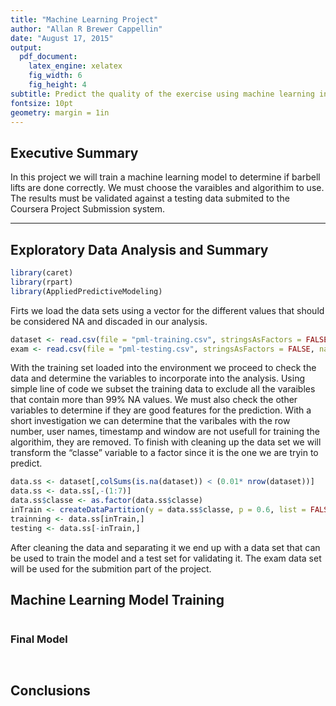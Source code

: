 ```yaml
---
title: "Machine Learning Project"
author: "Allan R Brewer Cappellin"
date: "August 17, 2015"
output:
  pdf_document:
    latex_engine: xelatex
    fig_width: 6
    fig_height: 4
subtitle: Predict the quality of the exercise using machine learning in R.
fontsize: 10pt
geometry: margin = 1in
---
```


## Executive Summary

In this project we will train a machine learning model to determine if barbell lifts are done correctly. We must choose the varaibles and algorithim to use. The results must be validated against a testing data submited to the Coursera Project Submission system.

---

## Exploratory Data Analysis and Summary

```r
library(caret)
library(rpart)
library(AppliedPredictiveModeling)
```

Firts we load the data sets using a vector for the different values that should be considered NA and discaded in our analysis.

```r
dataset <- read.csv(file = "pml-training.csv", stringsAsFactors = FALSE, na.strings = c("NA", "NaN", "", " ", "#DIV/0!"))
exam <- read.csv(file = "pml-testing.csv", stringsAsFactors = FALSE, na.strings = c("NA", "NaN", "", " ", "#DIV/0!"))
```

With the training set loaded into the environment we proceed to check the data and determine the variables to incorporate into the analysis. Using simple line of code we subset the training data to exclude all the varaibles that contain more than 99% NA values. We must also check the other variables to determine if they are good features for the prediction. With a short investigation we can determine that the varibales with the row number, user names, timestamp and window are not usefull for training the algorithim, they are removed. To finish with cleaning up the data set we will transform the "classe" variable to a factor since it is the one we are tryin to predict.


```r
data.ss <- dataset[,colSums(is.na(dataset)) < (0.01* nrow(dataset))]
data.ss <- data.ss[,-(1:7)]
data.ss$classe <- as.factor(data.ss$classe)
inTrain <- createDataPartition(y = data.ss$classe, p = 0.6, list = FALSE)
trainning <- data.ss[inTrain,]
testing <- data.ss[-inTrain,]
```

After cleaning the data and separating it we end up with a data set that can be used to train the model and a test set for validating it. The exam data set will be used for the submition part of the project. 

## Machine Learning Model Training


```r

```


### Final Model


```r

```


```r

```

## Conclusions

